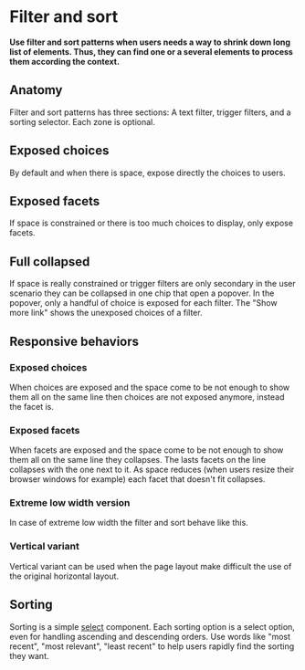 # Filter and sort

**Use filter and sort patterns when users needs a way to shrink down long list of elements. Thus, they can find one or a several elements to process them according the context.**

## Anatomy

Filter and sort patterns has three sections: A text filter, trigger filters, and a sorting selector. Each zone is optional.

<DemoBlock demo="anatomy" />

## Exposed choices

By default and when there is space, expose directly the choices to users.

<DemoBlock demo="choices" />

## Exposed facets

If space is constrained or there is too much choices to display, only expose facets.

<DemoBlock demo="facets" />

## Full collapsed

If space is really constrained or trigger filters are only secondary in the user scenario they can be collapsed in one chip that open a popover. In the popover, only a handful of choice is exposed for each filter. The "Show more link" shows the unexposed choices of a filter.

<DemoBlock demo="collapsed" />

## Responsive behaviors

### Exposed choices

When choices are exposed and the space come to be not enough to show them all on the same line then choices are not exposed anymore, instead the facet is.

<DemoBlock demo="responsive-choices" />

### Exposed facets

When facets are exposed and the space come to be not enough to show them all on the same line they collapses. The lasts facets on the line collapses with the one next to it. As space reduces (when users resize their browser windows for example) each facet that doesn't fit collapses.

<DemoBlock demo="responsive-facets" />

### Extreme low width version

In case of extreme low width the filter and sort behave like this.

<DemoBlock demo="responsive" />

### Vertical variant

Vertical variant can be used when the page layout make difficult the use of the original horizontal layout.

<DemoBlock demo="vertical" />

## Sorting

Sorting is a simple [select](/product/components/select/) component. Each sorting option is a select option, even for handling ascending and descending orders. Use words like "most recent", "most relevant", "least recent" to help users rapidly find the sorting they want.

<DemoBlock demo="sorting" />

